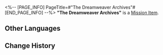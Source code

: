 <%-- [PAGE_INFO]
PageTitle=#"The Dreamweaver Archives"#
[END_PAGE_INFO] --%>
{{Item Infobox
|id          = 140477
|image       = Item Jarilo-VI Readable.png{{subst:void|<!--$UPLOAD:<<SpriteOutput/ItemFigures/190002.png>-<Item Jarilo-VI Readable.png>-<Item Icons>>-->}}
|type        = Mission Item
|invCategory = Missions
|rarity      = 3
|effect      = 
|description = Sir Whittaker always kept the files containing information about the legendary Dreamweavers of the past.
}}
'''"The Dreamweaver Archives"''' is a [[Mission Item]].

==Other Languages==
{{Other Languages
|en   = "The Dreamweaver Archives"
|zhs  = 「筑梦师档案记录」
|zht  = 「築夢師檔案紀錄」
|ja   = 「ドリームメーカーアーカイブ」
|ko   = 「꿈 건축가 아카이브」
|es   = «Los archivos del Soñador»
|fr   = «&nbsp;Journal d'un Tisserêve&nbsp;»
|ru   = Архивы грёзотворцев
|th   = บันทึกเอกสารนักสร้างฝัน
|vi   = Ghi Chép Về Kiến Trúc Sư Xây Mộng
|de   = Das Traumwerker-Archiv
|id   = Arsip Pembangun Mimpi
|pt   = "Os Arquivos dos Tece-Sonhos"
}}

==Change History==
{{Change History|2.2}}